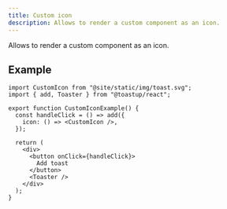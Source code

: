 ```yaml
---
title: Custom icon
description: Allows to render a custom component as an icon.
---
```


Allows to render a custom component as an icon.


<CustomIconExample />

## Example

```tsx
import CustomIcon from "@site/static/img/toast.svg";
import { add, Toaster } from "@toastup/react";

export function CustomIconExample() {
  const handleClick = () => add({
    icon: () => <CustomIcon />,
  });

  return (
    <div>
      <button onClick={handleClick}>
        Add toast
      </button>
      <Toaster />
    </div>
  );
}

```


<Blob1 />
